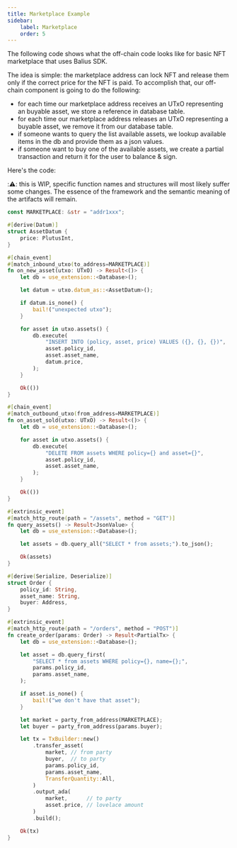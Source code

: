 ```yaml
---
title: Marketplace Example
sidebar:
    label: Marketplace
    order: 5
---
```

The following code shows what the off-chain code looks like for basic NFT marketplace that uses Balius SDK.

The idea is simple: the marketplace address can lock NFT and release them only if the correct price for the NFT is paid. To accomplish that, our off-chain component is going to do the following:

- for each time our marketplace address receives an UTxO representing an buyable asset, we store a reference in database table.
- for each time our marketplace address releases an UTxO representing a buyable asset, we remove it from our database table.
- if someone wants to query the list available assets, we lookup available items in the db and provide them as a json values.
- if someone want to buy one of the available assets, we create a partial transaction and return it for the user to balance & sign.

Here's the code:

::warning:: this is WIP, specific function names and structures will most likely suffer some changes. The essence of the framework and the semantic meaning of the artifacts will remain.

```rust
const MARKETPLACE: &str = "addr1xxx";

#[derive(Datum)]
struct AssetDatum {
    price: PlutusInt,
}

#[chain_event]
#[match_inbound_utxo(to_address=MARKETPLACE)]
fn on_new_asset(utxo: UTxO) -> Result<()> {
    let db = use_extension::<Database>();

    let datum = utxo.datum_as::<AssetDatum>();

    if datum.is_none() {
        bail!("unexpected utxo");
    }

    for asset in utxo.assets() {
        db.execute(
            "INSERT INTO (policy, asset, price) VALUES ({}, {}, {})",
            asset.policy_id,
            asset.asset_name,
            datum.price,
        );
    }

    Ok(())
}

#[chain_event]
#[match_outbound_utxo(from_address=MARKETPLACE)]
fn on_asset_sold(utxo: UTxO) -> Result<()> {
    let db = use_extension::<Database>();

    for asset in utxo.assets() {
        db.execute(
            "DELETE FROM assets WHERE policy={} and asset={}",
            asset.policy_id,
            asset.asset_name,
        );
    }

    Ok(())
}

#[extrinsic_event]
#[match_http_route(path = "/assets", method = "GET")]
fn query_assets() -> Result<JsonValue> {
    let db = use_extension::<Database>();

    let assets = db.query_all("SELECT * from assets;").to_json();

    Ok(assets)
}

#[derive(Serialize, Deserialize)]
struct Order {
    policy_id: String,
    asset_name: String,
    buyer: Address,
}

#[extrinsic_event]
#[match_http_route(path = "/orders", method = "POST")]
fn create_order(params: Order) -> Result<PartialTx> {
    let db = use_extension::<Database>();

    let asset = db.query_first(
        "SELECT * from assets WHERE policy={}, name={};",
        params.policy_id,
        params.asset_name,
    );

    if asset.is_none() {
        bail!("we don't have that asset");
    }

    let market = party_from_address(MARKETPLACE);
    let buyer = party_from_address(params.buyer);

    let tx = TxBuilder::new()
        .transfer_asset(
            market, // from party
            buyer,  // to party
            params.policy_id,
            params.asset_name,
            TransferQuantity::All,
        )
        .output_ada(
            market,      // to party
            asset.price, // lovelace amount
        )
        .build();

    Ok(tx)
}
```


